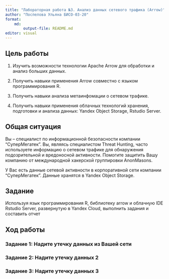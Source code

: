 ```yaml
---
title: "Лабораторная работа №3. Анализ данных сетевого трафика (Arrow)"
author: "Поспелова Ульяна БИСО-03-20"
format: 
    md:
        output-file: README.md
editor: visual
---
```


## Цель работы

1. Изучить возможности технологии Apache Arrow для обработки и анализ больших данных.

2. Получить навыки применения Arrow совместно с языком программирования R.

3. Получить навыки анализа метаинфомации о сетевом трафике.

4. Получить навыки применения облачных технологий хранения, подготовки и анализа данных: Yandex Object Storage, Rstudio Server.


## Общая ситуация

Вы – специалист по информационной безопасности компании “СуперМегатек”. Вы, являясь специалистом Threat Hunting, часто используете информацию о сетевом трафике для обнаружения подозрительной и вредоносной активности. Помогите защитить Вашу компанию от международной хакерской группировки AnonMasons.

У Вас есть данные сетевой активности в корпоративной сети компании “СуперМегатек”. Данные хранятся в Yandex Object Storage.

## Задание

Используя язык программирования R, библиотеку arrow и облачную IDE Rstudio Server, развернутую в Yandex Cloud, выполнить задания и составить отчет

## Ход работы

### Задание 1: Надите утечку данных из Вашей сети

### Задание 2: Надите утечку данных 2

### Задание 3: Надите утечку данных 3
